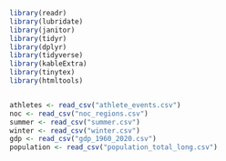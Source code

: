 ```r
library(readr)
library(lubridate)
library(janitor)
library(tidyr)
library(dplyr)
library(tidyverse)
library(kableExtra)
library(tinytex)
library(htmltools)


athletes <- read_csv("athlete_events.csv")
noc <- read_csv("noc_regions.csv")
summer <- read_csv("summer.csv")
winter <- read_csv("winter.csv")
gdp <- read_csv("gdp_1960_2020.csv")
population <- read_csv("population_total_long.csv")


```

